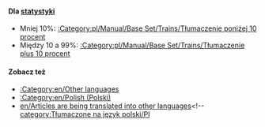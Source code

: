 {{en/Bilingual box| Pl
| Ta strona jest indeksem różnych ''' artykułów, które mają być przetłumaczone na polski ''' na wiki OpenTTD.<br/>Artykuły z {{en/S|pl/Tłumaczenie}} i {{en/S|pl/Community/NewGRF/Oczekiwane tłumaczenie}} są automatycznie uwzględniane w tej kategorii.
| ''This page provides an index for a wide range of '''articles to be translated into Polish''' in OpenTTD Wiki.<br/>Articles with {{en/S|pl/Tłumaczenie}} and {{en/S|pl/Community/NewGRF/Oczekiwane tłumaczenie}} templates are automatically included here.''}}


====Dla [[:Category:en/Other languages|statystyki]]====
*Mniej 10%: [[:Category:pl/Manual/Base Set/Trains/Tłumaczenie poniżej 10 procent]]
*Między 10 a 99%: [[:Category:pl/Manual/Base Set/Trains/Tłumaczenie plus 10 procent]]

====Zobacz też====
*[[:Category:en/Other languages]]
*[[:Category:en/Polish (Polski)]]
*[[en/Articles are being translated into other languages]]<!--[[category:Tłumaczone na język polski/Pl]]